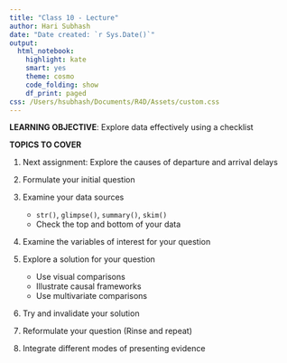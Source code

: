 ```yaml
---
title: "Class 10 - Lecture"
author: Hari Subhash
date: "Date created: `r Sys.Date()`"
output:
  html_notebook:
    highlight: kate
    smart: yes
    theme: cosmo
    code_folding: show
    df_print: paged
css: /Users/hsubhash/Documents/R4D/Assets/custom.css
---
```

**LEARNING OBJECTIVE**: Explore data effectively using a checklist

**TOPICS TO COVER**

1. Next assignment: Explore the causes of departure and arrival delays

2. Formulate your initial question
3. Examine your data sources
    + `str()`, `glimpse()`, `summary()`, `skim()`
    + Check the top and bottom of your data
3. Examine the variables of interest for your question
4. Explore a solution for your question
    + Use visual comparisons
    + Illustrate causal frameworks
    + Use multivariate comparisons
5. Try and invalidate your solution
6. Reformulate your question (Rinse and repeat)
7. Integrate different modes of presenting evidence


